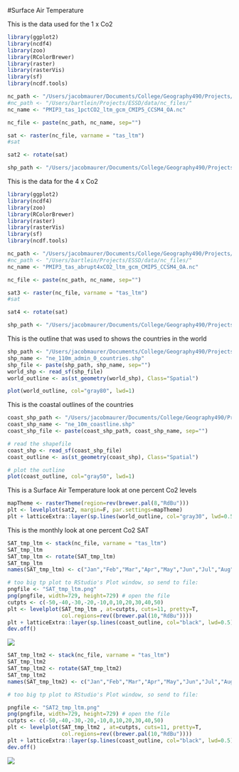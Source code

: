 #Surface Air Temperature

This is the data used for the 1 x Co2
```r

library(ggplot2)
library(ncdf4)
library(zoo)
library(RColorBrewer)
library(raster)
library(rasterVis)
library(sf)
library(ncdf.tools)

nc_path <- "/Users/jacobmaurer/Documents/College/Geography490/Projects/geog490//"
#nc_path <- "/Users/bartlein/Projects/ESSD/data/nc_files/"
nc_name <- "PMIP3_tas_1pctCO2_ltm_gcm_CMIP5_CCSM4_OA.nc"

nc_file <- paste(nc_path, nc_name, sep="")

sat <- raster(nc_file, varname = "tas_ltm")
#sat

sat2 <- rotate(sat)

shp_path <- "/Users/jacobmaurer/Documents/College/Geography490/Projects/geog490//"
```


This is the data for the 4 x Co2
```r

library(ggplot2)
library(ncdf4)
library(zoo)
library(RColorBrewer)
library(raster)
library(rasterVis)
library(sf)
library(ncdf.tools)

nc_path <- "/Users/jacobmaurer/Documents/College/Geography490/Projects/geog490//"
#nc_path <- "/Users/bartlein/Projects/ESSD/data/nc_files/"
nc_name <- "PMIP3_tas_abrupt4xCO2_ltm_gcm_CMIP5_CCSM4_OA.nc"

nc_file <- paste(nc_path, nc_name, sep="")

sat3 <- raster(nc_file, varname = "tas_ltm")
#sat

sat4 <- rotate(sat)

shp_path <- "/Users/jacobmaurer/Documents/College/Geography490/Projects/geog490//"
```



This is the outline that was used to shows the countries in the world
```r

shp_path <- "/Users/jacobmaurer/Documents/College/Geography490/Projects/geog490//"
shp_name <- "ne_110m_admin_0_countries.shp"
shp_file <- paste(shp_path, shp_name, sep="")
world_shp <- read_sf(shp_file)
world_outline <- as(st_geometry(world_shp), Class="Spatial")

plot(world_outline, col="gray80", lwd=1)
```




This is the coastal outlines of the countries
```r

coast_shp_path <- "/Users/jacobmaurer/Documents/College/Geography490/Projects/geog490//"
coast_shp_name <- "ne_10m_coastline.shp"
coast_shp_file <- paste(coast_shp_path, coast_shp_name, sep="")

# read the shapefile
coast_shp <- read_sf(coast_shp_file)
coast_outline <- as(st_geometry(coast_shp), Class="Spatial")

# plot the outline
plot(coast_outline, col="gray50", lwd=1)
```



This is a Surface Air Temperature look at one percent Co2 levels
```r

mapTheme <- rasterTheme(region=rev(brewer.pal(8,"RdBu")))
plt <- levelplot(sat2, margin=F, par.settings=mapTheme)
plt + latticeExtra::layer(sp.lines(world_outline, col="gray30", lwd=0.5))
```



This is the monthly look at one percent Co2 SAT
```r

SAT_tmp_ltm <- stack(nc_file, varname = "tas_ltm")
SAT_tmp_ltm
SAT_tmp_ltm <- rotate(SAT_tmp_ltm)
SAT_tmp_ltm
names(SAT_tmp_ltm) <- c("Jan","Feb","Mar","Apr","May","Jun","Jul","Aug","Sep","Oct","Nov","Dec")

# too big tp plot to RStudio's Plot window, so send to file:
pngfile <- "SAT_tmp_ltm.png"
png(pngfile, width=729, height=729) # open the file
cutpts <- c(-50,-40,-30,-20,-10,0,10,20,30,40,50)
plt <- levelplot(SAT_tmp_ltm , at=cutpts, cuts=11, pretty=T, 
                 col.regions=rev((brewer.pal(10,"RdBu"))))
plt + latticeExtra::layer(sp.lines(coast_outline, col="black", lwd=0.5))
dev.off()
```


![](SAT_tmp_ltm.png)
```r

SAT_tmp_ltm2 <- stack(nc_file, varname = "tas_ltm")
SAT_tmp_ltm2
SAT_tmp_ltm2 <- rotate(SAT_tmp_ltm2)
SAT_tmp_ltm2
names(SAT_tmp_ltm2) <- c("Jan","Feb","Mar","Apr","May","Jun","Jul","Aug","Sep","Oct","Nov","Dec")

# too big tp plot to RStudio's Plot window, so send to file:

pngfile <- "SAT2_tmp_ltm.png"
png(pngfile, width=729, height=729) # open the file
cutpts <- c(-50,-40,-30,-20,-10,0,10,20,30,40,50)
plt <- levelplot(SAT_tmp_ltm2 , at=cutpts, cuts=11, pretty=T, 
                 col.regions=rev((brewer.pal(10,"RdBu"))))
plt + latticeExtra::layer(sp.lines(coast_outline, col="black", lwd=0.5))
dev.off()
```

![](SAT2_tmp_ltm.png)
